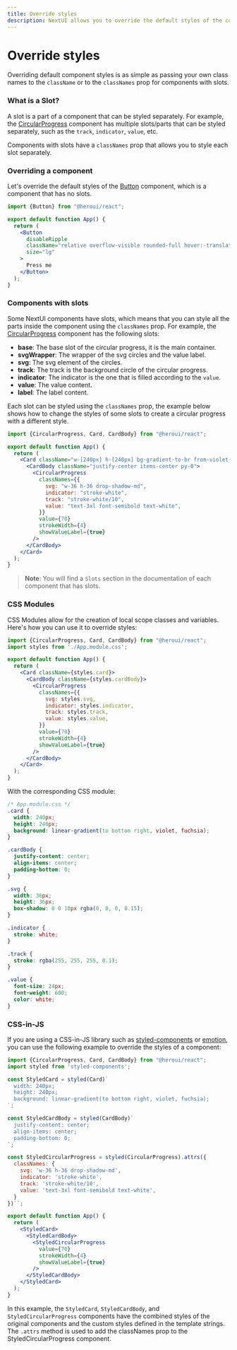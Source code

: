 ```yaml
---
title: Override styles
description: NextUI allows you to override the default styles of the components in several ways.
---
```


# Override styles

Overriding default component styles is as simple as passing your own class names to the `className`
or to the `classNames` prop for components with slots.

<CarbonAd/>

### What is a Slot?

A slot is a part of a component that can be styled separately. For example, the [CircularProgress](/docs/components/circular-progress) component
has multiple slots/parts that can be styled separately, such as the `track`, `indicator`, `value`, etc.

Components with slots have a `classNames` prop that allows you to style each slot separately.

### Overriding a component

Let's override the default styles of the [Button](/docs/components/button) component, which is a component that has no slots.

```jsx {7}
import {Button} from "@heroui/react";

export default function App() {
  return (
    <Button
      disableRipple
      className="relative overflow-visible rounded-full hover:-translate-y-1 px-12 shadow-xl bg-background/30 after:content-[''] after:absolute after:rounded-full after:inset-0 after:bg-background/40 after:z-[-1] after:transition after:!duration-500 hover:after:scale-150 hover:after:opacity-0"
      size="lg"
    >
      Press me
    </Button>
  );
}
```

<Spacer y={4}/>


<CodeDemo
  isCentered
  title="Override Button styles"
  files={buttonOverrideExample}
  showEditor={false}
  isPreviewCentered={true}
  gradientColor="orange"
  isGradientBox={true}
  previewHeight={160}
  className="py-5"
/>

### Components with slots

Some NextUI components have slots, which means that you can style all the parts inside the component
using the `classNames` prop. For example, the [CircularProgress](/docs/components/circular-progress) 
component has the following slots:

- **base**: The base slot of the circular progress, it is the main container.
- **svgWrapper**: The wrapper of the svg circles and the value label.
- **svg**: The svg element of the circles.
- **track**: The track is the background circle of the circular progress.
- **indicator**: The indicator is the one that is filled according to the `value`.
- **value**: The value content.
- **label**: The label content.

Each slot can be styled using the `classNames` prop, the example below shows how
to change the styles of some slots to create a circular progress with a different
style.


```jsx {9-12}
import {CircularProgress, Card, CardBody} from "@heroui/react";

export default function App() {
  return (
    <Card className="w-[240px] h-[240px] bg-gradient-to-br from-violet-500 to-fuchsia-500">
      <CardBody className="justify-center items-center py-0">
        <CircularProgress
          classNames={{
            svg: "w-36 h-36 drop-shadow-md",
            indicator: "stroke-white",
            track: "stroke-white/10",
            value: "text-3xl font-semibold text-white",
          }}
          value={70}
          strokeWidth={4}
          showValueLabel={true}
        />
      </CardBody>
    </Card>
  );
}
```

<Spacer y={4}/>

<CodeDemo
  title="Override CircularProgress styles"
  files={slotsOverrideExample}
  showEditor={false}
/>

> **Note**: You will find a `Slots` section in the documentation of each component that has slots.


### CSS Modules

CSS Modules allow for the creation of local scope classes and variables. Here's how 
you can use it to override styles:

```jsx
import {CircularProgress, Card, CardBody} from "@heroui/react";
import styles from './App.module.css';

export default function App() {
  return (
    <Card className={styles.card}>
      <CardBody className={styles.cardBody}>
        <CircularProgress
          classNames={{
            svg: styles.svg,
            indicator: styles.indicator,
            track: styles.track,
            value: styles.value,
          }}
          value={70}
          strokeWidth={4}
          showValueLabel={true}
        />
      </CardBody>
    </Card>
  );
}
```

With the corresponding CSS module:

```css
/* App.module.css */
.card {
  width: 240px;
  height: 240px;
  background: linear-gradient(to bottom right, violet, fuchsia);
}

.cardBody {
  justify-content: center;
  align-items: center;
  padding-bottom: 0;
}

.svg {
  width: 36px;
  height: 36px;
  box-shadow: 0 0 10px rgba(0, 0, 0, 0.15);
}

.indicator {
  stroke: white;
}

.track {
  stroke: rgba(255, 255, 255, 0.1);
}

.value {
  font-size: 24px;
  font-weight: 600;
  color: white;
}
```

### CSS-in-JS

If you are using a CSS-in-JS library such as [styled-components](https://styled-components.com/) or [emotion](https://emotion.sh/), you can use the following
example to override the styles of a component:


```jsx
import {CircularProgress, Card, CardBody} from "@heroui/react";
import styled from 'styled-components';

const StyledCard = styled(Card)`
  width: 240px;
  height: 240px;
  background: linear-gradient(to bottom right, violet, fuchsia);
`;

const StyledCardBody = styled(CardBody)`
  justify-content: center;
  align-items: center;
  padding-bottom: 0;
`;

const StyledCircularProgress = styled(CircularProgress).attrs({
  classNames: {
    svg: 'w-36 h-36 drop-shadow-md',
    indicator: 'stroke-white',
    track: 'stroke-white/10',
    value: 'text-3xl font-semibold text-white',
  }
})``;

export default function App() {
  return (
    <StyledCard>
      <StyledCardBody>
        <StyledCircularProgress
          value={70}
          strokeWidth={4}
          showValueLabel={true}
        />
      </StyledCardBody>
    </StyledCard>
  );
}
```

In this example, the `StyledCard`, `StyledCardBody`, and `StyledCircularProgress` components have 
the combined styles of the original components and the custom styles defined in the template 
strings. The `.attrs` method is used to add the classNames prop to the StyledCircularProgress 
component.
